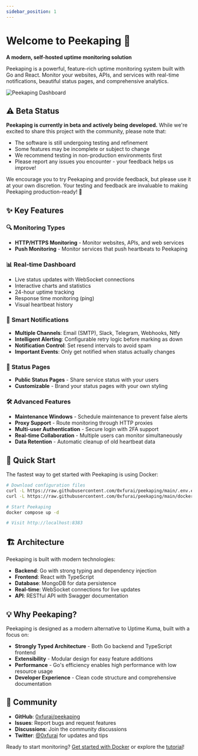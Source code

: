 ```yaml
---
sidebar_position: 1
---
```


# Welcome to Peekaping 🚀

**A modern, self-hosted uptime monitoring solution**

Peekaping is a powerful, feature-rich uptime monitoring system built with Go and React. Monitor your websites, APIs, and services with real-time notifications, beautiful status pages, and comprehensive analytics.

![Peekaping Dashboard](/img/monitor.png)

## ⚠️ Beta Status

**Peekaping is currently in beta and actively being developed.** While we're excited to share this project with the community, please note that:

- The software is still undergoing testing and refinement
- Some features may be incomplete or subject to change
- We recommend testing in non-production environments first
- Please report any issues you encounter - your feedback helps us improve!

We encourage you to try Peekaping and provide feedback, but please use it at your own discretion. Your testing and feedback are invaluable to making Peekaping production-ready! 🚀

## ✨ Key Features

### 🔍 **Monitoring Types**
- **HTTP/HTTPS Monitoring** - Monitor websites, APIs, and web services
- **Push Monitoring** - Monitor services that push heartbeats to Peekaping

### 📊 **Real-time Dashboard**
- Live status updates with WebSocket connections
- Interactive charts and statistics
- 24-hour uptime tracking
- Response time monitoring (ping)
- Visual heartbeat history

### 🔔 **Smart Notifications**
- **Multiple Channels**: Email (SMTP), Slack, Telegram, Webhooks, Ntfy
- **Intelligent Alerting**: Configurable retry logic before marking as down
- **Notification Control**: Set resend intervals to avoid spam
- **Important Events**: Only get notified when status actually changes

### 📄 **Status Pages**
- **Public Status Pages** - Share service status with your users
- **Customizable** - Brand your status pages with your own styling

### 🛠 **Advanced Features**
- **Maintenance Windows** - Schedule maintenance to prevent false alerts
- **Proxy Support** - Route monitoring through HTTP proxies
- **Multi-user Authentication** - Secure login with 2FA support
- **Real-time Collaboration** - Multiple users can monitor simultaneously
- **Data Retention** - Automatic cleanup of old heartbeat data

## 🚀 Quick Start

The fastest way to get started with Peekaping is using Docker:

```bash
# Download configuration files
curl -L https://raw.githubusercontent.com/0xfurai/peekaping/main/.env.example -o .env
curl -L https://raw.githubusercontent.com/0xfurai/peekaping/main/docker-compose.prod.yml -o docker-compose.yml

# Start Peekaping
docker compose up -d

# Visit http://localhost:8383
```

## 🏗 Architecture

Peekaping is built with modern technologies:

- **Backend**: Go with strong typing and dependency injection
- **Frontend**: React with TypeScript
- **Database**: MongoDB for data persistence
- **Real-time**: WebSocket connections for live updates
- **API**: RESTful API with Swagger documentation

## 💡 Why Peekaping?

Peekaping is designed as a modern alternative to Uptime Kuma, built with a focus on:

- **Strongly Typed Architecture** - Both Go backend and TypeScript frontend
- **Extensibility** - Modular design for easy feature additions
- **Performance** - Go's efficiency enables high performance with low resource usage
- **Developer Experience** - Clean code structure and comprehensive documentation


## 🤝 Community

- **GitHub**: [0xfurai/peekaping](https://github.com/0xfurai/peekaping)
- **Issues**: Report bugs and request features
- **Discussions**: Join the community discussions
- **Twitter**: [@0xfurai](https://x.com/0xfurai) for updates and tips

Ready to start monitoring? [Get started with Docker](/self-hosting/docker-installation) or explore the [tutorial](/tutorial-basics/create-monitor)!
